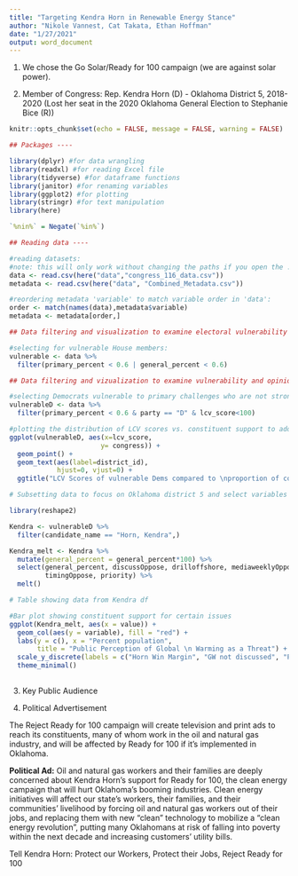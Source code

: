 ```yaml
---
title: "Targeting Kendra Horn in Renewable Energy Stance"
author: "Nikole Vannest, Cat Takata, Ethan Hoffman"
date: "1/27/2021"
output: word_document
---
```

1. We chose the Go Solar/Ready for 100 campaign (we are against solar power).

2. Member of Congress: Rep. Kendra Horn (D) - Oklahoma District 5, 2018-2020
(Lost her seat in the 2020 Oklahoma General Election to Stephanie Bice (R))
```r
knitr::opts_chunk$set(echo = FALSE, message = FALSE, warning = FALSE)

## Packages ----

library(dplyr) #for data wrangling
library(readxl) #for reading Excel file
library(tidyverse) #for dataframe functions
library(janitor) #for renaming variables
library(ggplot2) #for plotting
library(stringr) #for text manipulation
library(here)

`%nin%` = Negate(`%in%`)

## Reading data ----

#reading datasets:
#note: this will only work without changing the paths if you open the .Rproj file
data <- read.csv(here("data","congress_116_data.csv"))
metadata <- read.csv(here("data", "Combined_Metadata.csv"))
```

```r
#reordering metadata 'variable' to match variable order in 'data':
order <- match(names(data),metadata$variable)
metadata <- metadata[order,]

## Data filtering and visualization to examine electoral vulnerability ----

#selecting for vulnerable House members:
vulnerable <- data %>%
  filter(primary_percent < 0.6 | general_percent < 0.6)
```

```r
## Data filtering and vizualization to examine vulnerability and opinion ----

#selecting Democrats vulnerable to primary challenges who are not strongest possible environmentalists:
vulnerableD <- data %>%
  filter(primary_percent < 0.6 & party == "D" & lcv_score<100)

#plotting the distribution of LCV scores vs. constituent support to address climate:
ggplot(vulnerableD, aes(x=lcv_score, 
                       y= congress)) + 
  geom_point() +
  geom_text(aes(label=district_id),
            hjust=0, vjust=0) +
  ggtitle("LCV Scores of vulnerable Dems compared to \nproportion of constituents that want more action from Congress")


```

```r
# Subsetting data to focus on Oklahoma district 5 and select variables

library(reshape2)

Kendra <- vulnerableD %>% 
  filter(candidate_name == "Horn, Kendra",)

Kendra_melt <- Kendra %>% 
  mutate(general_percent = general_percent*100) %>% 
  select(general_percent, discussOppose, drilloffshore, mediaweeklyOppose, 
         timingOppose, priority) %>% 
  melt()

# Table showing data from Kendra df

#Bar plot showing constituent support for certain issues
ggplot(Kendra_melt, aes(x = value)) + 
  geom_col(aes(y = variable), fill = "red") +
  labs(y = c(), x = "Percent population",
       title = "Public Perception of Global \n Warming as a Threat") +
  scale_y_discrete(labels = c("Horn Win Margin", "GW not discussed", "Pro Offshore Drilling", "Lack of Media Attention", "Poor Timing", "Global Warming Important")) +
  theme_minimal()
  

```

3. Key Public Audience


4. Political Advertisement

The Reject Ready for 100 campaign will create television and print ads to reach its constituents, many of whom work in the oil and natural gas industry, and will be affected by Ready for 100 if it's implemented in Oklahoma.

**Political Ad:**
Oil and natural gas workers and their families are deeply concerned about Kendra Horn's support for Ready for 100, the clean energy campaign that will hurt Oklahoma's booming industries. Clean energy initiatives will affect our state's workers, their families, and their communities' livelihood by forcing oil and natural gas workers out of their jobs, and replacing them with new "clean" technology to mobilize a "clean energy revolution", putting many Oklahomans at risk of falling into poverty within the next decade and increasing customers' utility bills.

Tell Kendra Horn: Protect our Workers, Protect their Jobs, Reject Ready for 100